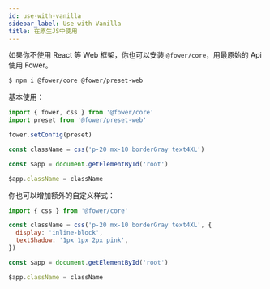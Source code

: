 ```yaml
---
id: use-with-vanilla
sidebar_label: Use with Vanilla
title: 在原生JS中使用
---
```


如果你不使用 React 等 Web 框架，你也可以安装 `@fower/core`，用最原始的 Api 使用 Fower。

```bash
$ npm i @fower/core @fower/preset-web
```

基本使用：

```jsx
import { fower, css } from '@fower/core'
import preset from '@fower/preset-web'

fower.setConfig(preset)

const className = css('p-20 mx-10 borderGray text4XL')

const $app = document.getElementById('root')

$app.className = className
```

你也可以增加额外的自定义样式：

```jsx
import { css } from '@fower/core'

const className = css('p-20 mx-10 borderGray text4XL', {
  display: 'inline-block',
  textShadow: '1px 1px 2px pink',
})

const $app = document.getElementById('root')

$app.className = className
```
